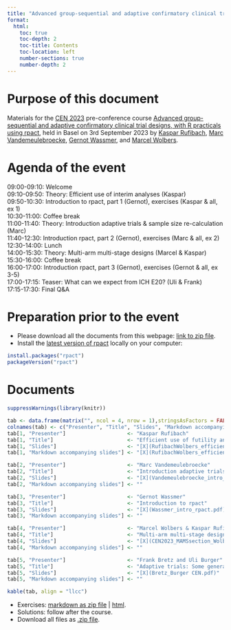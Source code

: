 ```yaml
---
title: "Advanced group-sequential and adaptive confirmatory clinical trial designs, with R practicals using rpact"
format:
  html:
    toc: true
    toc-depth: 2
    toc-title: Contents
    toc-location: left
    number-sections: true
    number-depth: 2
--- 
```


# Purpose of this document

Materials for the [CEN 2023](https://cen2023.github.io/home/index.html) pre-conference course [Advanced group-sequential and adaptive confirmatory clinical trial designs, with R practicals using rpact](https://cen2023.github.io/home/courses.html#Advanced_group-sequential_and_adaptive_confirmatory_clinical_trial_designs,_with_R_practicals_using_rpact), held in Basel on 3rd September 2023 by [Kaspar Rufibach](mailto:kaspar.rufibach@roche.com), [Marc Vandemeulebroecke](mailto:marc.vandemeulebroecke@novartis.com), [Gernot Wassmer](mailto:gernot.wassmer@rpact.com), and [Marcel Wolbers](mailto:marcel.wolbers@roche.com). 

# Agenda of the event

| 09:00-09:10: Welcome                                                                  	
| 09:10-09:50: Theory: Efficient use of interim analyses (Kaspar)                       	
| 09:50-10:30: Introduction to rpact, part 1 (Gernot), exercises (Kaspar & all, ex 1)   	
| 10:30-11:00: Coffee break                                                             	
| 11:00-11:40: Theory: Introduction adaptive trials & sample size re-calculation (Marc) 	
| 11:40-12:30: Introduction rpact, part 2 (Gernot), exercises (Marc & all, ex 2)      	
| 12:30-14:00: Lunch                                                                    	
| 14:00-15:30: Theory: Multi-arm multi-stage designs (Marcel & Kaspar)                  	
| 15:30-16:00: Coffee break                                                             	
| 16:00-17:00: Introduction rpact, part 3 (Gernot), exercises (Gernot & all, ex 3-5)      	
| 17:00-17:15: Teaser: What can we expect from ICH E20? (Uli & Frank)                   	
| 17:15-17:30: Final Q&A                                                                	                                 	

# Preparation prior to the event

- Please download all the documents from this webpage: [link to zip file](BBS_adaptive.zip).
- Install the [latest version of rpact](https://cran.r-project.org/package=rpact) locally on your computer:

```r
install.packages("rpact")
packageVersion("rpact")
```

# Documents

```r
suppressWarnings(library(knitr))

tab <- data.frame(matrix("", ncol = 4, nrow = 1),stringsAsFactors = FALSE)
colnames(tab) <- c("Presenter", "Title", "Slides", "Markdown accompanying slides")
tab[1, "Presenter"]                    <- "Kaspar Rufibach"
tab[1, "Title"]                        <- "Efficient use of futility and efficacy interim analyses in group-sequential designs" 
tab[1, "Slides"]                       <- "[X](RufibachWolbers_efficient_interims_handout.pdf)"
tab[1, "Markdown accompanying slides"] <- "[X](RufibachWolbers_efficient_interims.html)"

tab[2, "Presenter"]                    <- "Marc Vandemeulebroecke"
tab[2, "Title"]                        <- "Introduction adaptive trials & sample size re-calculation" 
tab[2, "Slides"]                       <- "[X](Vandemeulebroecke_intro_adaptive.pdf)"
tab[2, "Markdown accompanying slides"] <- ""

tab[3, "Presenter"]                    <- "Gernot Wassmer"
tab[3, "Title"]                        <- "Introduction to rpact" 
tab[3, "Slides"]                       <- "[X](Wassmer_intro_rpact.pdf)"
tab[3, "Markdown accompanying slides"] <- ""

tab[4, "Presenter"]                    <- "Marcel Wolbers & Kaspar Rufibach"
tab[4, "Title"]                        <- "Multi-arm multi-stage designs (MAMS)" 
tab[4, "Slides"]                       <- "[X](CEN2023_MAMSsection_Wolbers_Rufibach_handout.pdf)"
tab[4, "Markdown accompanying slides"] <- ""

tab[5, "Presenter"]                    <- "Frank Bretz and Uli Burger"
tab[5, "Title"]                        <- "Adaptive trials: Some general considerations" 
tab[5, "Slides"]                       <- "[X](Bretz_Burger CEN.pdf)"
tab[5, "Markdown accompanying slides"] <- ""

kable(tab, align = "llcc")
```

* Exercises: [markdown as zip file](BBSadaptiveCourse03Sep2023_exercises.zip) | [html](BBSadaptiveCourse03Sep2023_exercises.html).
* Solutions: follow after the course. 
* Download all files as [.zip file](BBS_adaptive.zip).








